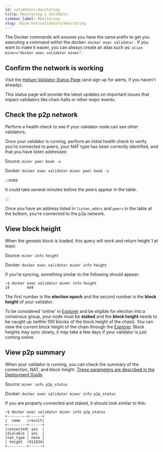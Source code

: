```yaml
---
id: validators-monitoring
title: Monitoring a Validator
sidebar_label: Monitoring
slug: /mine-hnt/validators/monitoring
---
```



The Docker commands will assume you have the same prefix to get you executing a
command within the docker: `docker exec validator` . If you want to make it
easier, you can always create an alias such as:
`alias miner="docker exec validator miner"`.

## Confirm the network is working

Visit the [Helium Validator Status Page](http://validators-status.helium.com) (and sign up for alerts, if you haven't already).

This status page will provide the latest updates on important issues that impact validators like chain halts or other major events.

## Check the p2p network

Perform a health check to see if your validator node can see other validators.

Once your validator is running, perform an initial health check to verify you're
connected to peers, your NAT type has been correctly identified, and that you
have listen addresses:

Source: `miner peer book -s`

Docker: `docker exec validator miner peer book -s`

:::note

It could take several minutes before the peers appear in the table.

:::

Once you have an address listed in `listen_addrs` and `peers` in the table at
the bottom, you're connected to the p2p network.

## View block height

When the genesis block is loaded, this query will work and return height 1 at
least:

Source: `miner info height`

Docker: `docker exec validator miner info height`

If you’re syncing, something similar to the following should appear:

```
~$ docker exec validator miner info height
14        449
```

The first number is the **election epoch** and the second number is the **block
height** of your validator.

To be considered 'online' in [Explorer](https://explorer.helium.com/) and be
eligible for election into a consensus group, your node must be **staked** and
the **block height** needs to be caught up (within 100 blocks of the block
height of the chain). You can view the current block height of the chain through
the [Explorer](https://explorer.helium.com/). Block heights may sync slowly, it
may take a few days if your validator is just coming online.

## View p2p summary

When your validator is running, you can check the summary of the connection,
NAT, and block height.
[These parameters are described in the Deployment Guide](/mine-hnt/validators/mainnet/deployment-guide/#status-commands-to-run-on-the-validator-server).

Source: `miner info p2p_status`

Docker: `docker exec validator miner info p2p_status`

If you are properly connected and staked, it should look similar to this:

```
~$ docker exec validator miner info p2p_status
+---------+------+
|  name   |result|
+---------+------+
|connected| yes  |
|dialable | yes  |
|nat_type | none |
| height  |911834|
+---------+------+
```
